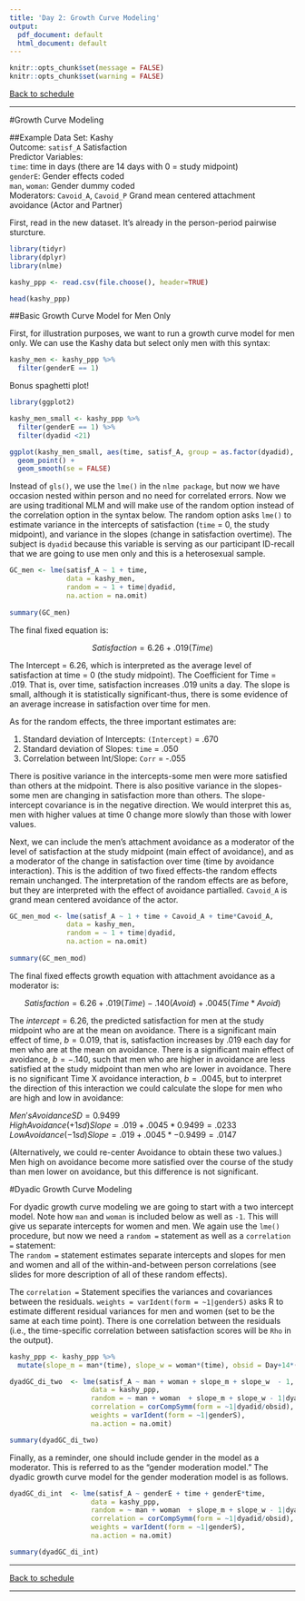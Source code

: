 ```yaml
---
title: 'Day 2: Growth Curve Modeling'
output:
  pdf_document: default
  html_document: default
---
```

```r
knitr::opts_chunk$set(message = FALSE)
knitr::opts_chunk$set(warning = FALSE)
```

[Back to schedule](schedule.html)

***  

#Growth Curve Modeling

##Example Data Set: Kashy  
Outcome: `satisf_A` Satisfaction  
Predictor Variables:  
`time`: time in days (there are 14 days with 0 = study midpoint)  
`genderE`: Gender effects coded  
`man`, `woman`: Gender dummy coded  
Moderators: `Cavoid_A`, `Cavoid_P` Grand mean centered attachment avoidance (Actor and Partner)   

First, read in the new dataset. It's already in the person-period pairwise sturcture. 

```r
library(tidyr)
library(dplyr)
library(nlme)

kashy_ppp <- read.csv(file.choose(), header=TRUE)

head(kashy_ppp)
```

##Basic Growth Curve Model for Men Only

First, for illustration purposes, we want to run a growth curve model for men only. We can use the Kashy data but select only men with this syntax:

```r
kashy_men <- kashy_ppp %>%
  filter(genderE == 1)
```

Bonus spaghetti plot!

```r
library(ggplot2)

kashy_men_small <- kashy_ppp %>%
  filter(genderE == 1) %>%
  filter(dyadid <21)

ggplot(kashy_men_small, aes(time, satisf_A, group = as.factor(dyadid), color = as.factor(dyadid))) +
  geom_point() +
  geom_smooth(se = FALSE)
```

Instead of `gls()`, we use the `lme()` in the `nlme package`, but now we have occasion nested within person and no need for correlated errors. Now we are using traditional MLM and will make use of the random option instead of the correlation option in the syntax below. The random option asks `lme()` to estimate variance in the intercepts of satisfaction (`time` = 0, the study midpoint), and variance in the slopes (change in satisfaction overtime). The subject is `dyadid` because this variable is serving as our participant ID-recall that we are going to use men only and this is a heterosexual sample.  

```r
GC_men <- lme(satisf_A ~ 1 + time,
              data = kashy_men, 
              random = ~ 1 + time|dyadid,
              na.action = na.omit)
  
summary(GC_men)
```

The final fixed equation is: 

$$Satisfaction = 6.26 + .019(Time)$$

The Intercept = 6.26, which is interpreted as the average level of satisfaction at time = 0 (the study midpoint). The Coefficient for Time = .019. That is, over time, satisfaction increases .019 units a day. The slope is small, although it is statistically significant-thus, there is some evidence of an average increase in satisfaction over time for men.
	
As for the random effects, the three important estimates are: 

1.	Standard deviation of Intercepts: `(Intercept)` =  .670
2.	Standard deviation of Slopes: `time` =  .050
3.	Correlation between Int/Slope: `Corr` = -.055

There is positive variance in the intercepts-some men were more satisfied than others at the midpoint. There is also positive variance in the slopes-some men are changing in satisfaction more than others.  The slope-intercept covariance is in the negative direction. We would interpret this as, men with higher values at time 0 change more slowly than those with lower values.

Next, we can include the men's attachment avoidance as a moderator of the level of satisfaction at the study midpoint (main effect of avoidance), and as a moderator of the change in satisfaction over time (time by avoidance interaction). This is the addition of two fixed effects-the random effects remain unchanged. The interpretation of the random effects are as before, but they are interpreted with the effect of avoidance partialled. `Cavoid_A` is grand mean centered avoidance of the actor.

```r
GC_men_mod <- lme(satisf_A ~ 1 + time + Cavoid_A + time*Cavoid_A,
              data = kashy_men, 
              random = ~ 1 + time|dyadid,
              na.action = na.omit)
  
summary(GC_men_mod)
```

The final fixed effects growth equation with attachment avoidance as a moderator is:

$$Satisfaction = 6.26 + .019(Time) -.140(Avoid) + .0045(Time*Avoid)$$

The $intercept = 6.26$, the predicted satisfaction for men at the study midpoint who are at the mean on avoidance. There is a significant main effect of time, $b = 0.019$, that is, satisfaction increases by .019 each day for men who are at the mean on avoidance. There is a significant main effect of avoidance, $b = -.140$, such that men who are higher in avoidance are less satisfied at the study midpoint than men who are lower in avoidance. There is no significant Time X avoidance interaction, $b = .0045$, but to interpret the direction of this interaction we could calculate the slope for men who are high and low in avoidance: 

$Men's Avoidance SD = 0.9499$  
$High Avoidance (+1sd) Slope = .019 + .0045* 0.9499 = .0233$  
$Low Avoidance (-1sd) Slope = .019 + .0045*- 0.9499 = .0147$  

(Alternatively, we could re-center Avoidance to obtain these two values.)  Men high on avoidance become more satisfied over the course of the study than men lower on avoidance, but this difference is not significant.

#Dyadic Growth Curve Modeling

For dyadic growth curve modeling we are going to start with a two intercept model. Note how `man` and `woman` is included below as well as `-1`. This will give us separate intercepts for women and men. We again use the `lme()` procedure, but now we need a `random =` statement as well as a `correlation = ` statement:  
The `random =` statement estimates separate intercepts and slopes for men and women and all of the within-and-between person correlations (see slides for more description of all of these random effects).   

The `correlation = ` Statement specifies the variances and covariances between the residuals. `weights = varIdent(form = ~1|genderS)` asks R to estimate different residual variances for men and women (set to be the same at each time point). There is one correlation between the residuals (i.e., the time-specific correlation between satisfaction scores will be `Rho` in the output).

```r
kashy_ppp <- kashy_ppp %>%
  mutate(slope_m = man*(time), slope_w = woman*(time), obsid = Day+14*(dyadid-1))
```

```r
dyadGC_di_two  <- lme(satisf_A ~ man + woman + slope_m + slope_w  - 1, 
                    data = kashy_ppp, 
                    random = ~ man + woman  + slope_m + slope_w - 1|dyadid,
                    correlation = corCompSymm(form = ~1|dyadid/obsid),  
                    weights = varIdent(form = ~1|genderS),
                    na.action = na.omit)

summary(dyadGC_di_two)
```

Finally, as a reminder, one should include gender in the model as a moderator. This is referred to as the "gender moderation model." The dyadic growth curve model for the gender moderation model is as follows. 

```r
dyadGC_di_int  <- lme(satisf_A ~ genderE + time + genderE*time, 
                    data = kashy_ppp, 
                    random = ~ man + woman  + slope_m + slope_w - 1|dyadid,
                    correlation = corCompSymm(form = ~1|dyadid/obsid),  
                    weights = varIdent(form = ~1|genderS),
                    na.action = na.omit)

summary(dyadGC_di_int)
```


***

[Back to schedule](schedule.html)

***
